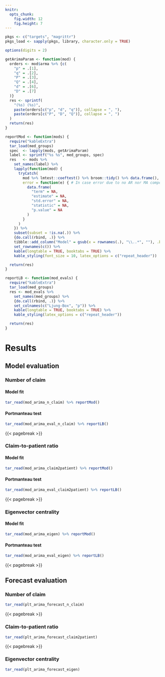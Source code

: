 ```yaml
---
knitr:
  opts_chunk:
    fig.width: 12
    fig.height: 7
---
```


```r

pkgs <- c("targets", "magrittr")
pkgs_load <- sapply(pkgs, library, character.only = TRUE)

options(digits = 2)

getArimaParam <- function(mod) {
  orders <- mod$arma %>% {c(
    "p" = .[1],
    "q" = .[2],
    "P" = .[3],
    "Q" = .[4],
    "d" = .[6],
    "D" = .[7]
  )}
  res <- sprintf(
    "(%s) (%s)",
    paste(orders[c("p", "d", "q")], collapse = ", "),
    paste(orders[c("P", "D", "Q")], collapse = ", ")
  )
  return(res)
}

reportMod <- function(mods) {
  require("kableExtra")
  tar_load(med_groups)
  spec  <- lapply(mods, getArimaParam)
  label <- sprintf("%s %s", med_groups, spec)
  res   <- mods %>%
    set_names(label) %>%
    lapply(function(mod) {
      tryCatch(
        mod %>% lmtest::coeftest() %>% broom::tidy() %>% data.frame(),
        error = function(e) { # In case error due to no AR nor MA component
          data.frame(
            "term" = NA,
            "estimate" = NA,
            "std.error" = NA,
            "statistic" = NA,
            "p.value" = NA
          )
        }
      )
    }) %>%
    subset(subset = !is.na(.)) %>%
    {do.call(rbind, .)} %>%
    tibble::add_column("Model" = gsub(x = rownames(.), "\\..*", ""), .before = 1) %>%
    set_rownames(c()) %>%
    kable(longtable = TRUE, booktabs = TRUE) %>%
    kable_styling(font_size = 10, latex_options = c("repeat_header"))

  return(res)
}

reportLB <- function(mod_evals) {
  require("kableExtra")
  tar_load(med_groups)
  res <- mod_evals %>%
    set_names(med_groups) %>%
    {do.call(rbind, .)} %>%
    set_colnames(c("Ljung-Box", "p")) %>%
    kable(longtable = TRUE, booktabs = TRUE) %>%
    kable_styling(latex_options = c("repeat_header"))

  return(res)
}

```

# Results

## Model evaluation

### Number of claim

#### Model fit

```r

tar_read(mod_arima_n_claim) %>% reportMod()

```

#### Portmanteau test

```r

tar_read(mod_arima_eval_n_claim) %>% reportLB()

```

{{< pagebreak >}}

### Claim-to-patient ratio

#### Model fit

```r

tar_read(mod_arima_claim2patient) %>% reportMod()

```

#### Portmanteau test

```r

tar_read(mod_arima_eval_claim2patient) %>% reportLB()

```

{{< pagebreak >}}

### Eigenvector centrality

#### Model fit

```r

tar_read(mod_arima_eigen) %>% reportMod()

```

#### Portmanteau test

```r

tar_read(mod_arima_eval_eigen) %>% reportLB()

```

{{< pagebreak >}}
\KOMAoptions{paper=landscape,pagesize}
\recalctypearea

## Forecast evaluation

### Number of claim

```r

tar_read(plt_arima_forecast_n_claim)

```

{{< pagebreak >}}

### Claim-to-patient ratio

```r

tar_read(plt_arima_forecast_claim2patient)

```

{{< pagebreak >}}

### Eigenvector centrality

```r

tar_read(plt_arima_forecast_eigen)

```
